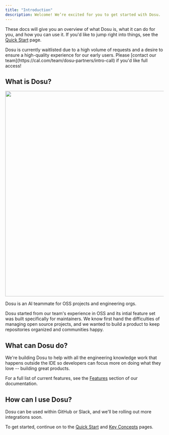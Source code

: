 ```yaml
---
title: "Introduction"
description: Welcome! We’re excited for you to get started with Dosu.
---
```


These docs will give you an overview of what Dosu is, what it can do for you, and how you can use it. 
If you'd like to jump right into things, see the [Quick Start](/docs/onboarding-quickstart) page.

<Note>
Dosu is currently waitlisted due to a high volume of requests and a desire to ensure a high-quality experience for our early users.
Please [contact our team](https://cal.com/team/dosu-partners/intro-call) if you'd like full access!
</Note>

## What is Dosu?
<img width="650" noZoom src="/images/hero.png" />

Dosu is an AI teammate for OSS projects and engineering orgs. 

Dosu started from our team's experience in OSS and its intial feature set was built specifically for maintainers. 
We know first hand the difficulties of managing open source projects, and we wanted to build a product to keep repositories organized and communities happy.

## What can Dosu do?
We're building Dosu to help with all the engineering knowledge work that happens outside the IDE so developers can focus more on doing what they love -- building great products.

For a full list of current features, see the [Features](/docs/features-auto-labeling) section of our documentation.


## How can I use Dosu?
Dosu can be used within GitHub or Slack, and we'll be rolling out more integrations soon. 

To get started, continue on to the [Quick Start](/docs/onboarding-quickstart) and [Key Concepts](/docs/concepts-workspace) pages.
